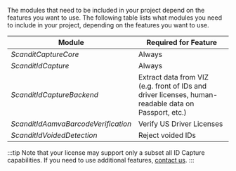 The modules that need to be included in your project depend on the features you want to use. The following table lists what modules you need to include in your project, depending on the features you want to use.

| Module | Required for Feature |
| ----------- | ----------- |
| *ScanditCaptureCore* | Always |
| *ScanditIdCapture* | Always |
| *ScanditIdCaptureBackend* | Extract data from VIZ (e.g. front of IDs and driver licenses, human-readable data on Passport, etc.) |
| *ScanditIdAamvaBarcodeVerification* | Verify US Driver Licenses |
| *ScanditIdVoidedDetection* | Reject voided IDs |

:::tip
Note that your license may support only a subset all ID Capture capabilities. If you need to use additional features, [contact us](mailto:support@scandit.com).
:::
